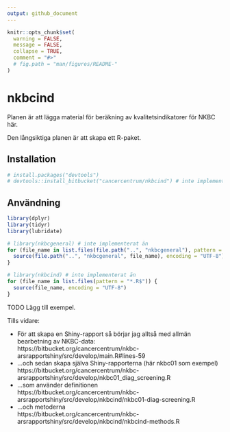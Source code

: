 ```yaml
---
output: github_document
---
```


<!-- README.md är genererad från README.Rmd. Vänligen redigera den filen. -->

```r
knitr::opts_chunk$set(
  warning = FALSE,
  message = FALSE,
  collapse = TRUE,
  comment = "#>"
  # fig.path = "man/figures/README-"
)
```

# nkbcind

Planen är att lägga material för beräkning av kvalitetsindikatorer för NKBC här.

Den långsiktiga planen är att skapa ett R-paket.

## Installation

```r
# install.packages("devtools")
# devtools::install_bitbucket("cancercentrum/nkbcind") # inte implementerad än
```

## Användning

```r
library(dplyr)
library(tidyr)
library(lubridate)

# library(nkbcgeneral) # inte implementerat än
for (file_name in list.files(file.path("..", "nkbcgeneral"), pattern = "*.R$")) {
  source(file.path("..", "nkbcgeneral", file_name), encoding = "UTF-8")
}

# library(nkbcind) # inte implementerat än
for (file_name in list.files(pattern = "*.R$")) {
  source(file_name, encoding = "UTF-8")
}
```

TODO Lägg till exempel. 

Tills vidare:

- För att skapa en Shiny-rapport så börjar jag alltså med allmän bearbetning av NKBC-data:  
https://bitbucket.org/cancercentrum/nkbc-arsrapportshiny/src/develop/main.R#lines-59
- ...och sedan skapa själva Shiny-rapporterna (här nkbc01 som exempel)  
https://bitbucket.org/cancercentrum/nkbc-arsrapportshiny/src/develop/nkbc01_diag_screening.R
- ...som använder definitionen  
https://bitbucket.org/cancercentrum/nkbc-arsrapportshiny/src/develop/nkbcind/nkbc01-diag-screening.R
- ...och metoderna  
https://bitbucket.org/cancercentrum/nkbc-arsrapportshiny/src/develop/nkbcind/nkbcind-methods.R
